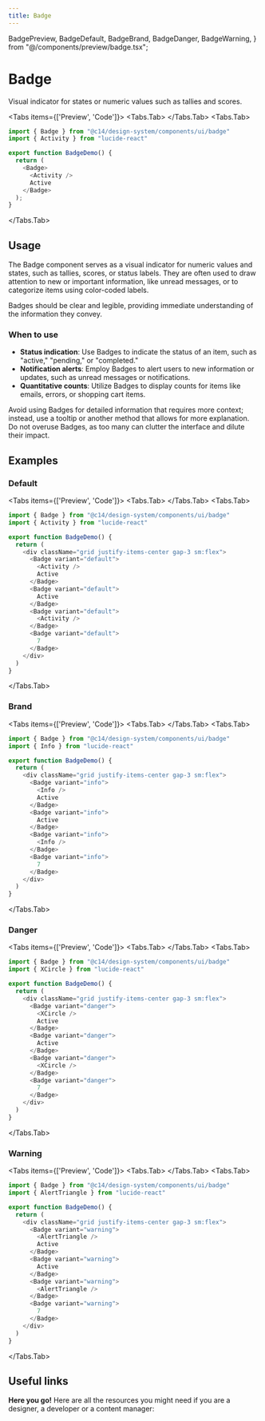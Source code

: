 ```yaml
---
title: Badge
---
```



  BadgePreview,
  BadgeDefault,
  BadgeBrand,
  BadgeDanger,
  BadgeWarning,
} from "@/components/preview/badge.tsx";

# Badge

Visual indicator for states or numeric values such as tallies and scores.

<Tabs items={['Preview', 'Code']}>
<Tabs.Tab>
<BadgePreview />
</Tabs.Tab>
<Tabs.Tab>
```js copy filename="badge.tsx"
import { Badge } from "@c14/design-system/components/ui/badge"
import { Activity } from "lucide-react"

export function BadgeDemo() {
  return (
    <Badge>
      <Activity />
      Active
    </Badge>
  );
}
```
</Tabs.Tab>
</Tabs>

## Usage

The Badge component serves as a visual indicator for numeric values and states, such as tallies, scores, or status labels. They are often used to draw attention to new or important information, like unread messages, or to categorize items using color-coded labels.

Badges should be clear and legible, providing immediate understanding of the information they convey.

### When to use

- **Status indication**: Use Badges to indicate the status of an item, such as "active," "pending," or "completed."
- **Notification alerts**: Employ Badges to alert users to new information or updates, such as unread messages or notifications.
- **Quantitative counts**: Utilize Badges to display counts for items like emails, errors, or shopping cart items.

Avoid using Badges for detailed information that requires more context; instead, use a tooltip or another method that allows for more explanation. Do not overuse Badges, as too many can clutter the interface and dilute their impact.

## Examples

### Default

<Tabs items={['Preview', 'Code']}>
<Tabs.Tab>
<BadgeDefault />
</Tabs.Tab>
<Tabs.Tab>
```js copy /default/ filename="badge.tsx"
import { Badge } from "@c14/design-system/components/ui/badge"
import { Activity } from "lucide-react"

export function BadgeDemo() {
  return (
    <div className="grid justify-items-center gap-3 sm:flex">
      <Badge variant="default">
        <Activity />
        Active
      </Badge>
      <Badge variant="default">
        Active
      </Badge>
      <Badge variant="default">
        <Activity />
      </Badge>
      <Badge variant="default">
        7
      </Badge>
    </div>
  )
}
```
</Tabs.Tab>
</Tabs>

### Brand

<Tabs items={['Preview', 'Code']}>
<Tabs.Tab>
<BadgeBrand />
</Tabs.Tab>
<Tabs.Tab>
```js copy /info/ filename="badge.tsx"
import { Badge } from "@c14/design-system/components/ui/badge"
import { Info } from "lucide-react"

export function BadgeDemo() {
  return (
    <div className="grid justify-items-center gap-3 sm:flex">
      <Badge variant="info">
        <Info />
        Active
      </Badge>
      <Badge variant="info">
        Active
      </Badge>
      <Badge variant="info">
        <Info />
      </Badge>
      <Badge variant="info">
        7
      </Badge>
    </div>
  )
}
```
</Tabs.Tab>
</Tabs>

### Danger

<Tabs items={['Preview', 'Code']}>
<Tabs.Tab>
<BadgeDanger />
</Tabs.Tab>
<Tabs.Tab>
```js copy /danger/ filename="badge.tsx"
import { Badge } from "@c14/design-system/components/ui/badge"
import { XCircle } from "lucide-react"

export function BadgeDemo() {
  return (
    <div className="grid justify-items-center gap-3 sm:flex">
      <Badge variant="danger">
        <XCircle />
        Active
      </Badge>
      <Badge variant="danger">
        Active
      </Badge>
      <Badge variant="danger">
        <XCircle />
      </Badge>
      <Badge variant="danger">
        7
      </Badge>
    </div>
  )
}
```
</Tabs.Tab>
</Tabs>

### Warning

<Tabs items={['Preview', 'Code']}>
<Tabs.Tab>
<BadgeWarning />
</Tabs.Tab>
<Tabs.Tab>
```js copy /warning/ filename="badge.tsx"
import { Badge } from "@c14/design-system/components/ui/badge"
import { AlertTriangle } from "lucide-react"

export function BadgeDemo() {
  return (
    <div className="grid justify-items-center gap-3 sm:flex">
      <Badge variant="warning">
        <AlertTriangle />
        Active
      </Badge>
      <Badge variant="warning">
        Active
      </Badge>
      <Badge variant="warning">
        <AlertTriangle />
      </Badge>
      <Badge variant="warning">
        7
      </Badge>
    </div>
  )
}
```
</Tabs.Tab>
</Tabs>

## Useful links

**Here you go!** Here are all the resources you might need if you are a designer, a developer or a content manager:

<Cards className="mt-8">
  <Card
    title="🪄 Figma"
    href="https://www.figma.com/design/GURLNa08cG0eTbioJtPwub/%F0%9F%92%BE-C14%2Fdesign-system?node-id=639-6968&t=jWCgbJWcyEzdpwjF-1"
  />
</Cards>
